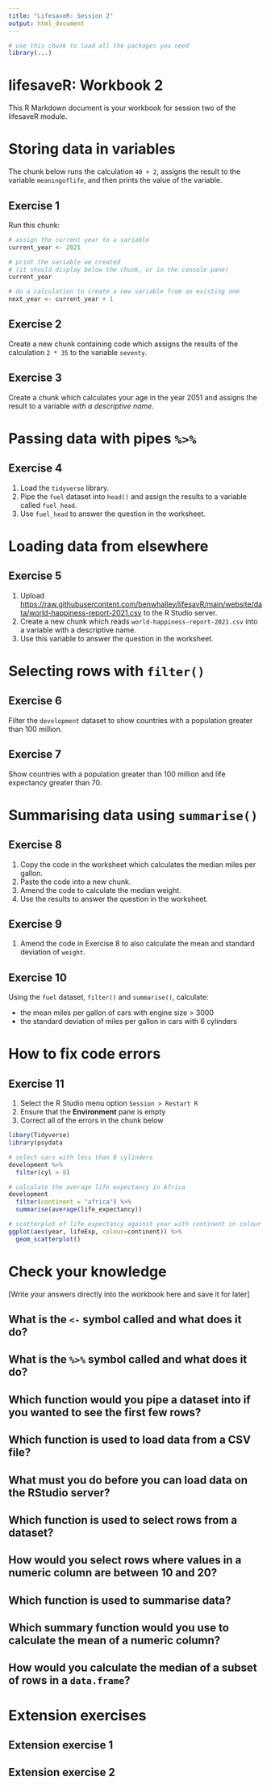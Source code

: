 ```yaml
---
title: "LifesaveR: Session 2"
output: html_document
---
```



```r
# use this chunk to load all the packages you need
library(...)
```


# lifesaveR: Workbook 2

This R Markdown document is your workbook for session two of the lifesaveR module.



# Storing data in variables

The chunk below runs the calculation `40 + 2`, assigns the result to the variable `meaningoflife`, and then prints the
value of the variable.

## Exercise 1

Run this chunk:

```r
# assign the current year to a variable
current_year <- 2021

# print the variable we created
# (it should display below the chunk, or in the console pane)
current_year

# do a calculation to create a new variable from an existing one
next_year <- current_year + 1
```

## Exercise 2

Create a new chunk containing code which assigns the results of the calculation `2 * 35` to the variable `seventy`.

## Exercise 3

Create a chunk which calculates your age in the year 2051 and assigns the result to a variable _with a descriptive name_.



# Passing data with pipes `%>%`

## Exercise 4

1. Load the `tidyverse` library.
1. Pipe the `fuel` dataset into `head()` and assign the results to a variable called `fuel_head`.
1. Use `fuel_head` to answer the question in the worksheet.



# Loading data from elsewhere

## Exercise 5

1. Upload
[https://raw.githubusercontent.com/benwhalley/lifesavR/main/website/data/world-happiness-report-2021.csv](https://raw.githubusercontent.com/benwhalley/lifesavR/main/website/data/world-happiness-report-2021.csv) to the R Studio server.
1. Create a new chunk which reads `world-happiness-report-2021.csv` into a variable with a descriptive name.
1. Use this variable to answer the question in the worksheet.



# Selecting rows with `filter()`

## Exercise 6

Filter the `development` dataset to show countries with a population greater than 100 million.

## Exercise 7

Show countries with a population greater than 100 million and life expectancy greater than 70.



# Summarising data using `summarise()`

## Exercise 8

1. Copy the code in the worksheet which calculates the median miles per gallon.
1. Paste the code into a new chunk.
1. Amend the code to calculate the median weight.
1. Use the results to answer the question in the worksheet.

## Exercise 9

1. Amend the code in Exercise 8 to also calculate the mean and standard deviation of `weight`.

## Exercise 10

Using the `fuel` dataset, `filter()` and `summarise()`, calculate:

- the mean miles per gallon of cars with engine size > 3000
- the standard deviation of miles per gallon in cars with 6 cylinders



# How to fix code errors

## Exercise 11

1. Select the R Studio menu option `Session > Restart R`
1. Ensure that the **Environment** pane is empty
1. Correct all of the errors in the chunk below

```r
libary(Tidyverse)
library(psydata

# select cars with less than 8 cylinders
development %>%
  filter(cyl > 8)

# calculate the average life expectancy in Africa
development
  filter(continent = "africa") %>%
  summarise(average(life_expectancy))

# scatterplot of life expectancy against year with continent in colour
ggplot(aes(year, lifeExp, colour=continent)) %>%
  geom_scatterplot()
```



# Check your knowledge

[Write your answers directly into the workbook here and save it for later]

## What is the `<-` symbol called and what does it do?

## What is the `%>%` symbol called and what does it do?

## Which function would you pipe a dataset into if you wanted to see the first few rows?

## Which function is used to load data from a CSV file?

## What must you do before you can load data on the RStudio server?

## Which function is used to select rows from a dataset?

## How would you select rows where values in a numeric column are between 10 and 20?

## Which function is used to summarise data?

## Which summary function would you use to calculate the mean of a numeric column?

## How would you calculate the median of a subset of rows in a `data.frame`?

# Extension exercises

## Extension exercise 1

## Extension exercise 2
